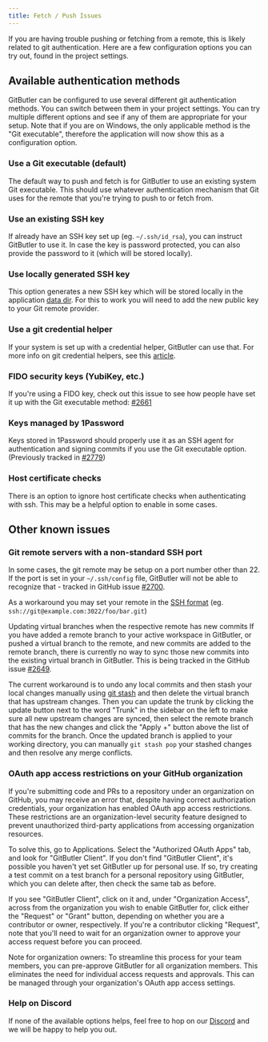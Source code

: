 ```yaml
---
title: Fetch / Push Issues
---
```



If you are having trouble pushing or fetching from a remote, this is likely related to git authentication. Here are a few configuration options you can try out, found in the project settings.

## Available authentication methods

GitButler can be configured to use several different git authentication methods. You can switch between them in your project settings. You can try multiple different options and see if any of them are appropriate for your setup. Note that if you are on Windows, the only applicable method is the "Git executable", therefore the application will now show this as a configuration option. 

<ImageSection
  alt="Virtual Branches Example"
  src="/issues-01.png"
/>

### Use a Git executable (default)

The default way to push and fetch is for GitButler to use an existing system Git executable. This should use whatever authentication mechanism that Git uses for the remote that you're trying to push to or fetch from.

### Use an existing SSH key

If already have an SSH key set up (eg. `~/.ssh/id_rsa`), you can instruct GitButler to use it. In case the key is password protected, you can also provide the password to it (which will be stored locally).

### Use locally generated SSH key

This option generates a new SSH key which will be stored locally in the application [data dir](https://docs.gitbutler.com/development/debugging#data-files). For this to work you will need to add the new public key to your Git remote provider.

### Use a git credential helper

If your system is set up with a credential helper, GitButler can use that. For more info on git credential helpers, see this [article](https://git-scm.com/doc/credential-helpers).

### FIDO security keys (YubiKey, etc.)

If you're using a FIDO key, check out this issue to see how people have set it up with the Git executable method: [#2661](https://github.com/gitbutlerapp/gitbutler/issues/2661)

### Keys managed by 1Password

Keys stored in 1Password should properly use it as an SSH agent for authentication and signing commits if you use the Git executable option. (Previously tracked in [#2779](https://github.com/gitbutlerapp/gitbutler/issues/2779))

### Host certificate checks

There is an option to ignore host certificate checks when authenticating with ssh. This may be a helpful option to enable in some cases.

## Other known issues

### Git remote servers with a non-standard SSH port
In some cases, the git remote may be setup on a port number other than 22. If the port is set in your `~/.ssh/config` file, GitButler will not be able to recognize that - tracked in GitHub issue [#2700](https://github.com/gitbutlerapp/gitbutler/issues/2700).

As a workaround you may set your remote in the [SSH format](https://git-scm.com/book/en/v2/Git-on-the-Server-The-Protocols) (eg. `ssh://git@example.com:3022/foo/bar.git`)

Updating virtual branches when the respective remote has new commits
If you have added a remote branch to your active workspace in GitButler, or pushed a virtual branch to the remote, and new commits are added to the remote branch, there is currently no way to sync those new commits into the existing virtual branch in GitButler. This is being tracked in the GitHub issue [#2649](https://github.com/gitbutlerapp/gitbutler/issues/2649).

The current workaround is to undo any local commits and then stash your local changes manually using [git stash](https://git-scm.com/docs/git-stash) and then delete the virtual branch that has upstream changes. Then you can update the trunk by clicking the update button next to the word "Trunk" in the sidebar on the left to make sure all new upstream changes are synced, then select the remote branch that has the new changes and click the "Apply +" button above the list of commits for the branch. Once the updated branch is applied to your working directory, you can manually `git stash pop` your stashed changes and then resolve any merge conflicts.

### OAuth app access restrictions on your GitHub organization

If you're submitting code and PRs to a repository under an organization on GitHub, you may receive an error that, despite having correct authorization credentials, your organization has enabled OAuth app access restrictions. These restrictions are an organization-level security feature designed to prevent unauthorized third-party applications from accessing organization resources.

To solve this, go to Applications. Select the "Authorized OAuth Apps" tab, and look for "GitButler Client". If you don't find "GitButler Client", it's possible you haven't yet set GitButler up for personal use. If so, try creating a test commit on a test branch for a personal repository using GitButler, which you can delete after, then check the same tab as before.

If you see "GitButler Client", click on it and, under "Organization Access", across from the organization you wish to enable GitButler for, click either the "Request" or "Grant" button, depending on whether you are a contributor or owner, respectively. If you're a contributor clicking "Request", note that you'll need to wait for an organization owner to approve your access request before you can proceed.

Note for organization owners: To streamline this process for your team members, you can pre-approve GitButler for all organization members. This eliminates the need for individual access requests and approvals. This can be managed through your organization's OAuth app access settings.

### Help on Discord
If none of the available options helps, feel free to hop on our [Discord](https://discord.gg/MmFkmaJ42D) and we will be happy to help you out.

